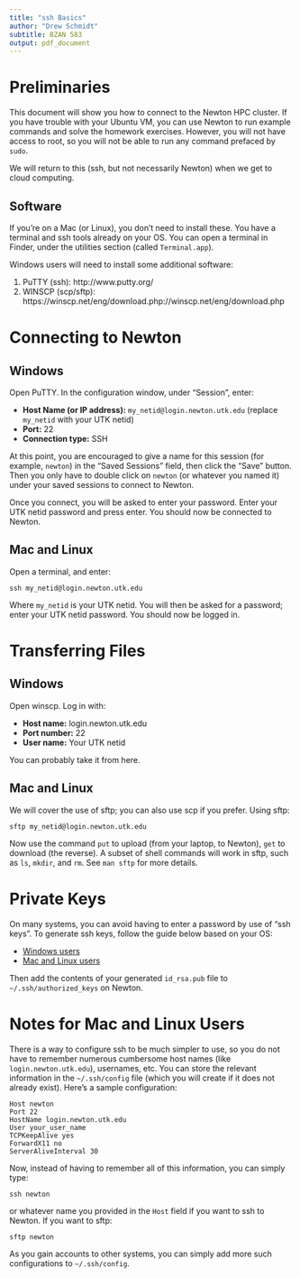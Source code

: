 ```yaml
---
title: "ssh Basics"
author: "Drew Schmidt"
subtitle: BZAN 583
output: pdf_document
---
```


# Preliminaries

This document will show you how to connect to the Newton HPC cluster.  If you have trouble with your Ubuntu VM, you can use Newton to run example commands and solve the homework exercises.  However, you will not have access to root, so you will not be able to run any command prefaced by `sudo`.

We will return to this (ssh, but not necessarily Newton) when we get to cloud computing.

## Software

If you're on a Mac (or Linux), you don't need to install these.  You have a terminal and ssh tools already on your OS.  You can open a terminal in Finder, under the utilities section (called `Terminal.app`).

Windows users will need to install some additional software:

1. PuTTY (ssh): http://www.putty.org/
2. WINSCP (scp/sftp): https://winscp.net/eng/download.php://winscp.net/eng/download.php





# Connecting to Newton

## Windows

Open PuTTY. In the configuration window, under "Session", enter:

* **Host Name (or IP address):** `my_netid@login.newton.utk.edu` (replace `my_netid` with your UTK netid)
* **Port:** 22
* **Connection type:** SSH

At this point, you are encouraged to give a name for this session (for example, `newton`) in the "Saved Sessions" field, then click the "Save" button.  Then you only have to double click on `newton` (or whatever you named it) under your saved sessions to connect to Newton.

Once you connect, you will be asked to enter your password.  Enter your UTK netid password and press enter.  You should now be connected to Newton.

## Mac and Linux

Open a terminal, and enter:

```
ssh my_netid@login.newton.utk.edu
```

Where `my_netid` is your UTK netid.  You will then be asked for a password; enter your UTK netid password.  You should now be logged in.





# Transferring Files

## Windows

Open winscp. Log in with:

* **Host name:** login.newton.utk.edu
* **Port number:** 22
* **User name:** Your UTK netid

You can probably take it from here.

## Mac and Linux

We will cover the use of sftp; you can also use scp if you prefer.  Using sftp:

```
sftp my_netid@login.newton.utk.edu
```

Now use the command `put` to upload (from your laptop, to Newton), `get` to download (the reverse).  A subset of shell commands will work in sftp, such as `ls`, `mkdir`, and `rm`.  See `man sftp` for more details.




# Private Keys

On many systems, you can avoid having to enter a password by use of "ssh keys".  To generate ssh keys, follow the guide below based on your OS:

* [Windows users](https://www.digitalocean.com/community/tutorials/how-to-use-ssh-keys-with-putty-on-digitalocean-droplets-windows-users)
* [Mac and Linux users](https://www.digitalocean.com/community/tutorials/how-to-use-ssh-keys-with-digitalocean-droplets)

Then add the contents of your generated `id_rsa.pub` file to `~/.ssh/authorized_keys` on Newton.





# Notes for Mac and Linux Users

There is a way to configure ssh to be much simpler to use, so you do not have to remember numerous cumbersome host names (like `login.newton.utk.edu`), usernames, etc.  You can store the relevant information in the `~/.ssh/config` file (which you will create if it does not already exist).  Here's a sample configuration:

```
Host newton
Port 22
HostName login.newton.utk.edu
User your_user_name
TCPKeepAlive yes
ForwardX11 no
ServerAliveInterval 30
```

Now, instead of having to remember all of this information, you can simply type:

```
ssh newton
```

or whatever name you provided in the `Host` field if you want to ssh to Newton.  If you want to sftp:

```
sftp newton
```

As you gain accounts to other systems, you can simply add more such configurations to `~/.ssh/config`.
